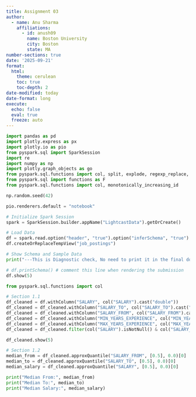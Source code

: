 ```yaml
---
title: Assignment 03
author:
  - name: Anu Sharma
    affiliations:
      - id: anush09
        name: Boston University
        city: Boston
        state: MA
number-sections: true
date: '2025-09-21'
format:
  html:
    theme: cerulean
    toc: true
    toc-depth: 2
date-modified: today
date-format: long
execute:
  echo: false
  eval: true
  freeze: auto
---
```


```python
import pandas as pd
import plotly.express as px
import plotly.io as pio
from pyspark.sql import SparkSession
import re
import numpy as np
import plotly.graph_objects as go
from pyspark.sql.functions import col, split, explode, regexp_replace, transform, when
from pyspark.sql import functions as F
from pyspark.sql.functions import col, monotonically_increasing_id

np.random.seed(42)

pio.renderers.default = "notebook"

# Initialize Spark Session
spark = SparkSession.builder.appName("LightcastData").getOrCreate()

# Load Data
df = spark.read.option("header", "true").option("inferSchema", "true").option("multiLine","true").option("escape", "\"").csv("./data/lightcast_job_postings.csv")
df.createOrReplaceTempView("job_postings")

# Show Schema and Sample Data
print("---This is Diagnostic check, No need to print it in the final doc---")

# df.printSchema() # comment this line when rendering the submission
df.show(5)

from pyspark.sql.functions import col

# Section 1.1
df_cleaned = df.withColumn("SALARY", col("SALARY").cast("double")) 
df_cleaned = df_cleaned.withColumn("SALARY_TO", col("SALARY_TO").cast("double"))
df_cleaned = df_cleaned.withColumn("SALARY_FROM", col("SALARY_FROM").cast("double"))
df_cleaned = df_cleaned.withColumn("MIN_YEARS_EXPERIENCE", col("MIN_YEARS_EXPERIENCE").cast("integer"))
df_cleaned = df_cleaned.withColumn("MAX_YEARS_EXPERIENCE", col("MAX_YEARS_EXPERIENCE").cast("integer"))
df_cleaned = df_cleaned.filter(col("SALARY").isNotNull() & col("SALARY_TO").isNotNull() & col("SALARY_FROM").isNotNull() & col("MIN_YEARS_EXPERIENCE").isNotNull() & col("MAX_YEARS_EXPERIENCE").isNotNull())

df_cleaned.show(5)

# Section 1.2
median_from = df_cleaned.approxQuantile("SALARY_FROM", [0.5], 0.0)[0]
median_to = df_cleaned.approxQuantile("SALARY_TO", [0.5], 0.0)[0]
median_salary = df_cleaned.approxQuantile("SALARY", [0.5], 0.0)[0]

print("Median From:", median_from)
print("Median To:", median_to)
print("Median Salary:", median_salary)
```